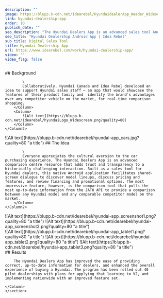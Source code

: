 ```yaml
---
description: ""
image: https://blupp.b-cdn.net/idearebel/HyundaidealerApp_Header_Widescreen.jpg?quality=80
link: hyundai-dealership-app
order: 10
publish_date: ""
seo_description: "The Hyundai Dealers App is an advanced sales tool Android app for Hyundai dealers, developed by Idea Rebel and Hyundai Canada."
seo_title: "Hyundai Dealership Android App | Idea Rebel"
sub_title: Digital Sales Tool
title: Hyundai Dealership App
url: https://www.idearebel.com/work/hyundai-dealership-app/
video: ""
video_flag: false
---
```


<section class="container mx-auto max-w-6xl py-10">
    <Column2>
        <Column>
            ## Background

            \
            Collaboratively, Hyundai Canada and Idea Rebel developed an idea to support Hyundai sales staff – an app that would showcase the features of their product family and  identify the brand’s advantages over any competitor vehicle on the market, for real-time comparison shopping.
        </Column>
        <Column>
            ![Alt text](https://blupp.b-cdn.net/idearebel/hyundaiLogo_Widescreen.png?quality=80)
        </Column>
    </Column2>
</section>
<section class="container mx-auto max-w-6xl py-10">
    <Column2>
        <Column>
            ![Alt text](https://blupp.b-cdn.net/idearebel/hyundai-app_cars.jpg?quality=80 "a title")
        </Column>
        <Column>
            ## The Idea

            \
            Everyone appreciates the cultural aversion to the car purchasing experience. The Hyundai Dealers App is an advanced comparison centre resource that adds trust and transparency to a historically challenging interaction. Built as a sales tool for Hyundai dealers, this native Android application facilitates shared-screen dialogue to discover model lineups, discuss pricing and features, and review financing and promotional options. The most impressive feature, however, is the comparison tool that pulls the most up-to-date information from the JATO API to provide a comparison between any Hyundai model and any comparable competitor model on the market.
        </Column>
    </Column2>
</section>
<section class="container mx-auto max-w-6xl p-20 bg-secondary">
    <Column2>
        <Column>
            ![Alt text](https://blupp.b-cdn.net/idearebel/hyundai-app_screenshot1.png?quality=80 "a title")
        </Column>
        <Column>
            ![Alt text](https://blupp.b-cdn.net/idearebel/hyundai-app_screenshot2.png?quality=80 "a title")
        </Column>
    </Column2>
</section>

<section class="container mx-auto max-w-6xl py-10 bg-blue-900">
    <Column3>
        <Column>
            ![Alt text](https://blupp.b-cdn.net/idearebel/hyundai-app_tablet1.png?quality=80 "a title")
        </Column>
        <Column>
            ![Alt text](https://blupp.b-cdn.net/idearebel/hyundai-app_tablet2.png?quality=80 "a title")
        </Column>
        <Column>
            ![Alt text](https://blupp.b-cdn.net/idearebel/hyundai-app_tablet3.png?quality=80 "a title")
        </Column>
    </Column3>
</section>
<section class="bg-secondary mt-20">
    <section class="container ml-56 max-w-6xl py-20 w-1/2">
    <Column>
        ## Results

        The Hyundai Dealers App has improved the ease of providing correct, up-to-date information for dealers, and enhanced the overall experience of buying a Hyundai. The program has been rolled out 40 pilot dealerships with plans for applying that learning to V2, and implementing nationwide with an improved feature set.

    </Column>
    </section>
</section>

<section class="container mx-auto max-w-6xl p-4 md:px-0 md:py-2">
    <Column>
        <div class="flex justify-between">
            <div>
            <PreviousProject
                link="/work/converse-virtual-reality/"
                title="Converse In Their Chucks 360 App"
            />
            </div>
            <NextProject
                link="/work/infiniti-virtual-reality/"
                title="Infiniti Driver's Seat App"
            />
        </div>
    </Column>
</section>
